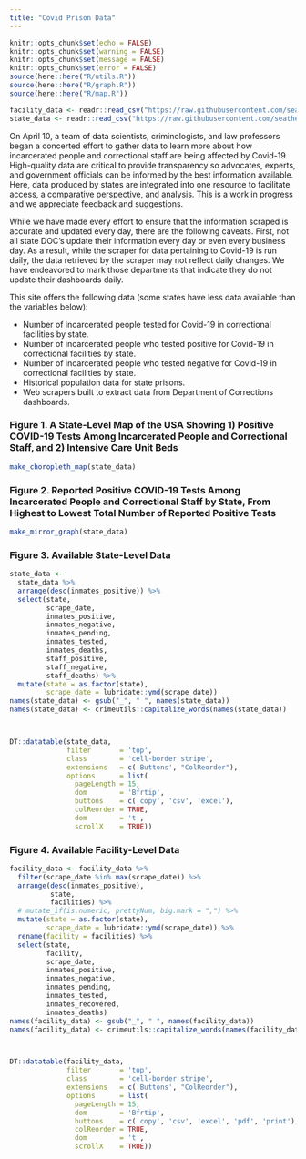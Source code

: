 ```yaml
---
title: "Covid Prison Data"
---
```

```r
knitr::opts_chunk$set(echo = FALSE)
knitr::opts_chunk$set(warning = FALSE)
knitr::opts_chunk$set(message = FALSE)
knitr::opts_chunk$set(error = FALSE)
source(here::here("R/utils.R"))
source(here::here("R/graph.R"))
source(here::here("R/map.R"))

facility_data <- readr::read_csv("https://raw.githubusercontent.com/seathebass/covid_19_state_prisons/master/data/daily/facilities_data_current.csv")
state_data <- readr::read_csv("https://raw.githubusercontent.com/seathebass/covid_19_state_prisons/master/data/daily/state_summaries_current.csv")
```


On April 10, a team of data scientists, criminologists, and law professors began a concerted effort to gather data to learn more about how incarcerated people and correctional staff are being affected by Covid-19. High-quality data are critical to provide transparency so advocates, experts, and government officials can be informed by the best information available. Here, data produced by states are integrated into one resource to facilitate access, a comparative perspective, and analysis. This is a work in progress and we appreciate feedback and suggestions.

While we have made every effort to ensure that the information scraped is accurate and updated every day, there are the following caveats. First, not all state DOC's update their information every day or even every business day. As a result, while the scraper for data pertaining to Covid-19 is run daily, the data retrieved by the scraper may not reflect daily changes. We have endeavored to mark those departments that indicate they do not update their dashboards daily.

This site offers the following data (some states have less data available than the variables below):

- Number of incarcerated people tested for Covid-19 in correctional facilities by state.
- Number of incarcerated people who tested positive for Covid-19 in correctional facilities by state.
- Number of incarcerated people who tested negative for Covid-19 in correctional facilities by state.
- Historical population data for state prisons.
- Web scrapers built to extract data from Department of Corrections dashboards.

### Figure 1. A State-Level Map of the USA Showing 1) Positive COVID-19 Tests Among Incarcerated People and Correctional Staff, and 2) Intensive Care Unit Beds

```r
make_choropleth_map(state_data)
```

### Figure 2. Reported Positive COVID-19 Tests Among Incarcerated People and Correctional Staff by State, From Highest to Lowest Total Number of Reported Positive Tests

```r
make_mirror_graph(state_data)
```

### Figure 3. Available State-Level Data

```r

state_data <-
  state_data %>%
  arrange(desc(inmates_positive)) %>%
  select(state,
         scrape_date,
         inmates_positive,
         inmates_negative,
         inmates_pending,
         inmates_tested,
         inmates_deaths,
         staff_positive,
         staff_negative,
         staff_deaths) %>%
  mutate(state = as.factor(state),
         scrape_date = lubridate::ymd(scrape_date))
names(state_data) <- gsub("_", " ", names(state_data))
names(state_data) <- crimeutils::capitalize_words(names(state_data))



DT::datatable(state_data,
              filter       = 'top',
              class        = 'cell-border stripe',
              extensions   = c('Buttons', "ColReorder"),
              options      = list(
                pageLength = 15,
                dom        = 'Bfrtip',
                buttons    = c('copy', 'csv', 'excel'),
                colReorder = TRUE,
                dom        = 't',
                scrollX    = TRUE)) 
```

### Figure 4. Available Facility-Level Data

```r

facility_data <- facility_data %>%
  filter(scrape_date %in% max(scrape_date)) %>%
  arrange(desc(inmates_positive),
          state,
          facilities) %>%
  # mutate_if(is.numeric, prettyNum, big.mark = ",") %>%
  mutate(state = as.factor(state),
         scrape_date = lubridate::ymd(scrape_date)) %>%
  rename(facility = facilities) %>%
  select(state,
         facility,
         scrape_date,
         inmates_positive,
         inmates_negative,
         inmates_pending,
         inmates_tested,
         inmates_recovered,
         inmates_deaths)
names(facility_data) <- gsub("_", " ", names(facility_data))
names(facility_data) <- crimeutils::capitalize_words(names(facility_data))



DT::datatable(facility_data,
              filter       = 'top',
              class        = 'cell-border stripe',
              extensions   = c('Buttons', "ColReorder"),
              options      = list(
                pageLength = 15,
                dom        = 'Bfrtip',
                buttons    = c('copy', 'csv', 'excel', 'pdf', 'print'),
                colReorder = TRUE,
                dom        = 't',
                scrollX    = TRUE)) 
```